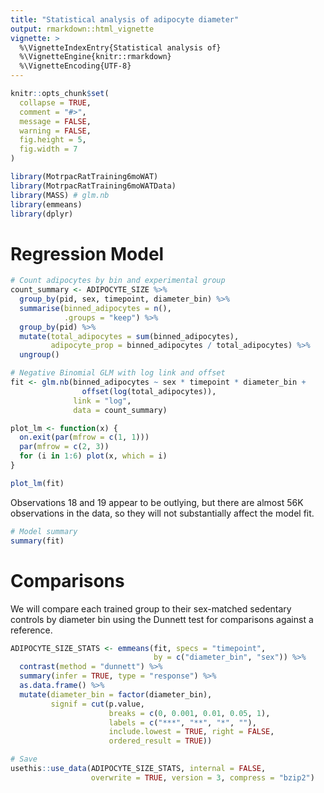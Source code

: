 ```yaml
---
title: "Statistical analysis of adipocyte diameter"
output: rmarkdown::html_vignette
vignette: >
  %\VignetteIndexEntry{Statistical analysis of}
  %\VignetteEngine{knitr::rmarkdown}
  %\VignetteEncoding{UTF-8}
---
```


```r
knitr::opts_chunk$set(
  collapse = TRUE,
  comment = "#>",
  message = FALSE,
  warning = FALSE,
  fig.height = 5,
  fig.width = 7
)
```

```r
library(MotrpacRatTraining6moWAT)
library(MotrpacRatTraining6moWATData)
library(MASS) # glm.nb
library(emmeans)
library(dplyr)
```

# Regression Model

```r
# Count adipocytes by bin and experimental group
count_summary <- ADIPOCYTE_SIZE %>%
  group_by(pid, sex, timepoint, diameter_bin) %>%
  summarise(binned_adipocytes = n(),
            .groups = "keep") %>%
  group_by(pid) %>%
  mutate(total_adipocytes = sum(binned_adipocytes),
         adipocyte_prop = binned_adipocytes / total_adipocytes) %>%
  ungroup()
```

```r
# Negative Binomial GLM with log link and offset
fit <- glm.nb(binned_adipocytes ~ sex * timepoint * diameter_bin +
                offset(log(total_adipocytes)),
              link = "log",
              data = count_summary)

plot_lm <- function(x) {
  on.exit(par(mfrow = c(1, 1)))
  par(mfrow = c(2, 3))
  for (i in 1:6) plot(x, which = i)
}

plot_lm(fit)
```

Observations 18 and 19 appear to be outlying, but there are almost 56K observations in the data, so they will not substantially affect the model fit.

```r
# Model summary
summary(fit)
```


# Comparisons

We will compare each trained group to their sex-matched sedentary controls by diameter bin using the Dunnett test for comparisons against a reference.

```r
ADIPOCYTE_SIZE_STATS <- emmeans(fit, specs = "timepoint",
                                by = c("diameter_bin", "sex")) %>%
  contrast(method = "dunnett") %>%
  summary(infer = TRUE, type = "response") %>%
  as.data.frame() %>%
  mutate(diameter_bin = factor(diameter_bin),
         signif = cut(p.value,
                      breaks = c(0, 0.001, 0.01, 0.05, 1),
                      labels = c("***", "**", "*", ""),
                      include.lowest = TRUE, right = FALSE,
                      ordered_result = TRUE))
```

```r
# Save
usethis::use_data(ADIPOCYTE_SIZE_STATS, internal = FALSE,
                  overwrite = TRUE, version = 3, compress = "bzip2")
```

